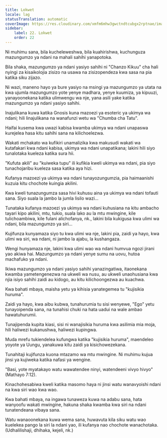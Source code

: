 ```yaml
---
title: Lokwet
locale: lag
statusTranslation: automatic
coverImage: https://res.cloudinary.com/xmfm6mhw3gwctndtcubgx2rptnae/image/upload/v1740468922/small_cover_tratado_de_psicologia_revolucionaria_a4c0dca4e0.webp
sidebar:
    label: 22. Lokwet
    order: 22
---
```

Ni muhimu sana, bila kucheleweshwa, bila kuahirishwa, kuchunguza mazungumzo ya ndani na mahali sahihi yanapotoka.

Bila shaka, mazungumzo ya ndani yasiyo sahihi ni "Chanzo Kikuu" cha hali nyingi za kisaikolojia zisizo na usawa na zisizopendeza kwa sasa na pia katika siku zijazo.

Ni wazi, maneno hayo ya bure yasiyo na msingi ya mazungumzo ya utata na kwa ujumla mazungumzo yote yenye madhara, yenye kuumiza, ya kipuuzi, yanayoonekana katika ulimwengu wa nje, yana asili yake katika mazungumzo ya ndani yasiyo sahihi.

Inajulikana kuwa katika Gnosis kuna mazoezi ya esoteric ya ukimya wa ndani; hili linajulikana na wanafunzi wetu wa "Chumba cha Tatu".

Haifai kusema kwa uwazi kabisa kwamba ukimya wa ndani unapaswa kurejelea hasa kitu sahihi sana na kilichoelezwa.

Wakati mchakato wa kufikiri unamalizika kwa makusudi wakati wa kutafakari kwa ndani kabisa, ukimya wa ndani unapatikana; lakini hili siyo tunalotaka kueleza katika sura hii.

"Kufuta akili" au "kuiweka tupu" ili kufikia kweli ukimya wa ndani, pia siyo tunachojaribu kueleza sasa katika aya hizi.

Kufanya mazoezi ya ukimya wa ndani tunayozungumzia, pia haimaanishi kuzuia kitu chochote kuingia akilini.

Kwa kweli tunazungumza sasa hivi kuhusu aina ya ukimya wa ndani tofauti sana. Siyo suala la jambo la jumla lisilo wazi...

Tunataka kufanya mazoezi ya ukimya wa ndani kuhusiana na kitu ambacho tayari kipo akilini, mtu, tukio, suala lako au la mtu mwingine, kile tulichoambiwa, kile fulani alichofanya, nk., lakini bila kukigusa kwa ulimi wa ndani, bila mazungumzo ya siri...

Kujifunza kunyamaza siyo tu kwa ulimi wa nje, lakini pia, zaidi ya hayo, kwa ulimi wa siri, wa ndani, ni jambo la ajabu, la kushangaza.

Wengi hunyamaza nje, lakini kwa ulimi wao wa ndani humvua ngozi jirani yao akiwa hai. Mazungumzo ya ndani yenye sumu na uovu, hutoa machafuko ya ndani.

Ikiwa mazungumzo ya ndani yasiyo sahihi yanazingatiwa, itaonekana kwamba yametengenezwa na ukweli wa nusu, au ukweli unaohusiana kwa njia isiyo sahihi zaidi au kidogo, au kitu kilichoongezwa au kuachwa.

Kwa bahati mbaya, maisha yetu ya kihisia yanategemea tu "kujisikia huruma".

Zaidi ya hayo, kwa aibu kubwa, tunahurumia tu sisi wenyewe, "Ego" yetu tunayoipenda sana, na tunahisi chuki na hata uadui na wale ambao hawatuhurumii.

Tunajipenda kupita kiasi, sisi ni wanajisikia huruma kwa asilimia mia moja, hili haliwezi kukanushwa, haliwezi kupingwa.

Muda mrefu tukiendelea kufungwa katika "kujisikia huruma", maendeleo yoyote ya Uungu, yanakuwa kitu zaidi ya kisichowezekana.

Tunahitaji kujifunza kuona mtazamo wa mtu mwingine. Ni muhimu kujua jinsi ya kujiweka katika nafasi ya wengine.

"Basi, yote myatakayo watu wawatendee ninyi, watendeeni vivyo hivyo" (Mathayo 7:12).

Kinachohesabiwa kweli katika masomo haya ni jinsi watu wanavyoishi ndani na kwa siri wao kwa wao.

Kwa bahati mbaya, na ingawa tunaweza kuwa na adabu sana, hata wanyoofu wakati mwingine, hakuna shaka kwamba kwa siri na ndani tunatendeana vibaya sana.

Watu wanaoonekana kuwa wema sana, huwavuta kila siku watu wao kuelekea pango la siri la ndani yao, ili kufanya nao chochote wanachotaka. (Udhalilishaji, dhihaka, kejeli, nk.)

